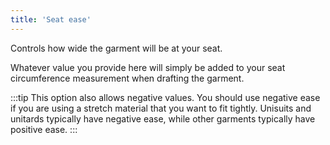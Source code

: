 ```yaml
---
title: 'Seat ease'
---
```


Controls how wide the garment will be at your seat.

Whatever value you provide here will simply be added to your seat circumference
measurement when drafting the garment.

:::tip This option also allows negative values.
You should use negative ease if you are using a stretch material that you want
to fit tightly. Unisuits and unitards typically have negative ease, while other
garments typically have positive ease.
:::
